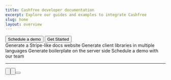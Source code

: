 ```yaml
---
title: Cashfree developer documentation
excerpt: Explore our guides and examples to integrate Cashfree
slug: home
layout: overview
---
```


<ButtonGroup>
<Button href="https://buildwithfern.com/contact" intent="primary" rightIcon="arrow-right" large>
  Schedule a demo
</Button>

<Button href="https://www.cashfree.com/devstudio" minimal large>
  Get Started
</Button>
</ButtonGroup>

<br />

<Cards cols={2}>
  <Card
    title="Docs"
    icon="fa-solid fa-browser"
    iconSize={12}
    href="/api-reference"
  >
    Generate a Stripe-like docs website
  </Card>
  <Card
    title="SDKs"
    icon="fa-brands fa-codepen"
    iconSize={12}
    href="https://discord.com/invite/JkkXumPzcG"
  >
    Generate client libraries in multiple languages
  </Card>
  <Card
    title="Server-side boilerplate"
    icon="fa-solid fa-pen"
    iconSize={12}
    href="https://blog.buildwithfern.com"
  >
    Generate boilerplate on the server side
  </Card>
  <Card
    title="Schedule a demo"
    icon="fa-solid fa-face-awesome"
    iconSize={12}
    href="https://security.buildwithfern.com"
  >
    Schedule a demo with our team
  </Card>
</Cards>

---

<ColumnGroup cols={2}>

<Column>
<Button href="https://buildwithfern.com/contact" text="Questions? Contact us" icon="duotone life-ring" large minimal/><br/>
<Button href="https://github.com/fern-api/fern" icon="brands github" text="Github" large minimal /><br />
<Button href="https://blog.buildwithfern.com/" icon="duotone square-rss" text="Blog" large minimal />
</Column>

</ColumnGroup>